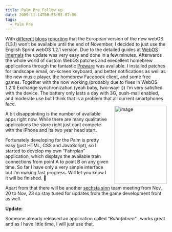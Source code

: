 ```yaml
---
title: Palm Pre Follow up
date: 2009-11-14T00:55:01-07:00
tags:
  - Palm Pre
---
```

With <a href="http://precentral.net/" target="_blank">different</a> <a href="http://www.prethinking.com/home/2009/11/12/webos-131-details-expected-to-arrive-after-the-pixi-launch.html" target="_blank">blogs</a> <a href="http://palmwebos.org/2009/11/12/itunes-sync-still-broken-in-webos-1-3-1/" target="_blank">reporting</a> that the European version of the new webOS (1.3.1) won’t be available until the end of November, I decided to just use the English Sprint webOS 1.2.1 version. Due to the detailed guides at <a href="http://www.webos-internals.org" target="_blank">WebOS Internals</a> the update was very easy and done in a few minutes. Afterwards the whole world of custom WebOS patches and execellent homebrew applications through the fantastic <a href="http://www.webos-internals.org/wiki/Application:Preware" target="_blank">Preware</a> was available. I installed patches for landscape email, on-screen keyboard, and better notifications as well as the new music player, the homebrew Facebook client, and some free games. Together with the now working (probably due to fixes in WebOS 1.2.1) Exchange synchronization (yeah baby, two-way! :)) I’m very satisfied with the device. The battery only lasts a day with 3G, push-mail enabled, and moderate use but I think that is a problem that all current smartphones face. [<img style="display:inline;border-width:0;margin:15px 0 0 15px;" title="image" src="/assets/wp-content/uploads/2009/11/image_thumb.png" border="0" alt="image" width="163" height="244" align="right" />](/assets/wp-content/uploads/2009/11/image.png)

A bit disappointing is the number of available apps right now. While there are many qualitative applications the store right just cant compete with the iPhone and its two year head start.

Fortunately developing for the Palm is pretty easy (just HTML, CSS and JavaScript), so I started to develop my own “Fahrplan” application, which displays the available train connections from point A to point B on any given time. So far I have only a very simple interface but I’m making fast progress. Will let you know I it will be finished. 🙂

Apart from that there will be another <a href="http://www.sechsta-sinn.de" target="_blank">sechsta sinn</a> team meeting from Nov, 20 to Nov, 23 so stay tuned for updates from the game development front as well.

**Update:**

Someone already released an application called &#8220;_Bahnfahren_&#8220;.. works great and as I have little time, I will just use that.